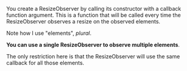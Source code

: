 
<Meta title="Using ResizeObservers/Summary" />

You create a ResizeObserver by calling its constructor with a callback function argument. This is a function that will be called every time the ResizeObserver observes a resize on the observed elements.

Note how I use "elements", _plural_.

**You can use a single ResizeObserver to observe multiple elements**.

The only restriction here is that the ResizeObserver will use the same callback for all those elements.
